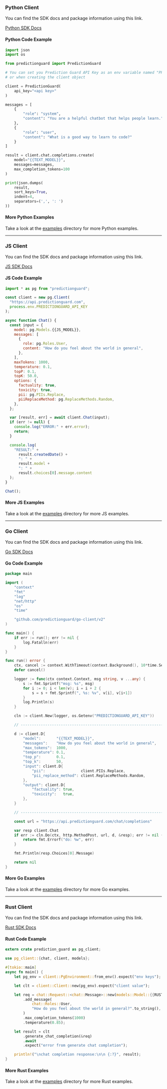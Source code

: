 <Cards>
  <Card title="Python" icon="fa-brands fa-python" href="#pythonclient" />
  <Card title="Node.js" icon="fa-brands fa-js" href="#jsclient" />
  <Card title="Go" icon="fa-brands fa-golang" href="#goclient" />
  <Card title="Rust" icon="fa-brands fa-rust" href="#rustclient" />
</Cards>

### <a id="pythonclient">Python Client</a>

You can find the SDK docs and package information using this link.

[Python SDK Docs](https://predictionguard.github.io/python-client/)

#### Python Code Example

```python copy
import json
import os

from predictionguard import PredictionGuard

# You can set you Prediction Guard API Key as an env variable named "PREDICTIONGUARD_API_KEY",
# or when creating the client object

client = PredictionGuard(
    api_key="<api key>"
)

messages = [
    {
        "role": "system",
        "content": "You are a helpful chatbot that helps people learn."
    },
    {
        "role": "user",
        "content": "What is a good way to learn to code?"
    }
]

result = client.chat.completions.create(
    model="{{TEXT_MODEL}}",
    messages=messages,
    max_completion_tokens=100
)

print(json.dumps(
    result,
    sort_keys=True,
    indent=4,
    separators=(',', ': ')
))
```

#### More Python Examples

Take a look at the [examples](https://github.com/predictionguard/python-client/tree/master/examples)
directory for more Python examples.

---

### <a id="jsclient">JS Client</a>

You can find the SDK docs and package information using this link.

[JS SDK Docs](https://predictionguard.github.io/js-client)

#### JS Code Example

```js copy
import * as pg from "predictionguard";

const client = new pg.Client(
  "https://api.predictionguard.com",
  process.env.PREDICTIONGUARD_API_KEY
);

async function Chat() {
  const input = {
    model: pg.Models.{{JS_MODEL}},
    messages: [
      {
        role: pg.Roles.User,
        content: "How do you feel about the world in general",
      },
    ],
    maxTokens: 1000,
    temperature: 0.1,
    topP: 0.1,
    topK: 50.0,
    options: {
      factuality: true,
      toxicity: true,
      pii: pg.PIIs.Replace,
      piiReplaceMethod: pg.ReplaceMethods.Random,
    },
  };

  var [result, err] = await client.Chat(input);
  if (err != null) {
    console.log("ERROR:" + err.error);
    return;
  }

  console.log(
    "RESULT:" +
      result.createdDate() +
      ": " +
      result.model +
      ": " +
      result.choices[0].message.content
  );
}

Chat();
```

#### More JS Examples

Take a look at the [examples](https://github.com/predictionguard/js-client/tree/main/examples)
directory for more JS examples.

---

### <a id="goclient">Go Client</a>

You can find the SDK docs and package information using this link.

[Go SDK Docs](https://pkg.go.dev/github.com/predictionguard/go-client/v2)

#### Go Code Example

```go copy
package main

import (
	"context"
	"fmt"
	"log"
	"net/http"
	"os"
	"time"

	"github.com/predictionguard/go-client/v2"
)

func main() {
	if err := run(); err != nil {
		log.Fatalln(err)
	}
}

func run() error {
	ctx, cancel := context.WithTimeout(context.Background(), 10*time.Second)
	defer cancel()

	logger := func(ctx context.Context, msg string, v ...any) {
		s := fmt.Sprintf("msg: %s", msg)
		for i := 0; i < len(v); i = i + 2 {
			s = s + fmt.Sprintf(", %s: %v", v[i], v[i+1])
		}
		log.Println(s)
	}

	cln := client.New(logger, os.Getenv("PREDICTIONGUARD_API_KEY"))

	// -------------------------------------------------------------------------

	d := client.D{
		"model":       "{{TEXT_MODEL}}",
		"messages":    "How do you feel about the world in general",
		"max_tokens":  1000,
		"temperature": 0.1,
		"top_p":       0.1,
		"top_k":       50,
		"input": client.D{
			"pii":                client.PIIs.Replace,
			"pii_replace_method": client.ReplaceMethods.Random,
		},
		"output": client.D{
			"factuality": true,
			"toxicity":   true,
		},
	}

	// -------------------------------------------------------------------------

	const url = "https://api.predictionguard.com/chat/completions"

	var resp client.Chat
	if err := cln.Do(ctx, http.MethodPost, url, d, &resp); err != nil {
		return fmt.Errorf("do: %w", err)
	}

	fmt.Println(resp.Choices[0].Message)

	return nil
}
```

#### More Go Examples

Take a look at the [examples](https://github.com/predictionguard/go-client/tree/main/examples)
directory for more Go examples.

---

### <a id="rustclient">Rust Client</a>

You can find the SDK docs and package information using this link.

[Rust SDK Docs](https://crates.io/crates/prediction-guard)

#### Rust Code Example

```rust copy
extern crate prediction_guard as pg_client;

use pg_client::{chat, client, models};

#[tokio::main]
async fn main() {
    let pg_env = client::PgEnvironment::from_env().expect("env keys");

    let clt = client::Client::new(pg_env).expect("client value");

    let req = chat::Request::<chat::Message>::new(models::Model::{{RUST_MODEL}})
        .add_message(
            chat::Roles::User,
            "How do you feel about the world in general?".to_string(),
        )
        .max_completion_tokens(1000)
        .temperature(0.85);

    let result = clt
        .generate_chat_completion(&req)
        .await
        .expect("error from generate chat completion");

    println!("\nchat completion response:\n\n {:?}", result);
}
```

#### More Rust Examples

Take a look at the [examples](https://github.com/predictionguard/rust-client/tree/main/examples)
directory for more Rust examples.
